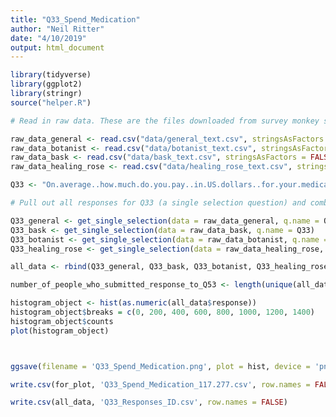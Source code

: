 ```yaml
---
title: "Q33_Spend_Medication"
author: "Neil Ritter"
date: "4/10/2019"
output: html_document
---
```



```r
library(tidyverse)
library(ggplot2)
library(stringr)
source("helper.R")
```


```r
# Read in raw data. These are the files downloaded from survey monkey saved as a .csv

raw_data_general <- read.csv("data/general_text.csv", stringsAsFactors = FALSE)
raw_data_botanist <- read.csv("data/botanist_text.csv", stringsAsFactors = FALSE)
raw_data_bask <- read.csv("data/bask_text.csv", stringsAsFactors = FALSE)
raw_data_healing_rose <- read.csv("data/healing_rose_text.csv", stringsAsFactors = FALSE)
```

```r
Q33 <- "On.average..how.much.do.you.pay..in.US.dollars..for.your.medications.on.a.monthly.basis.out.of.pocket."

# Pull out all responses for Q33 (a single selection question) and combine

Q33_general <- get_single_selection(data = raw_data_general, q.name = Q33)
Q33_bask <- get_single_selection(data = raw_data_bask, q.name = Q33)
Q33_botanist <- get_single_selection(data = raw_data_botanist, q.name = Q33)
Q33_healing_rose <- get_single_selection(data = raw_data_healing_rose, q.name = Q33)

all_data <- rbind(Q33_general, Q33_bask, Q33_botanist, Q33_healing_rose)

number_of_people_who_submitted_response_to_Q53 <- length(unique(all_data$id))

```

```r

histogram_object <- hist(as.numeric(all_data$response))
histogram_object$breaks = c(0, 200, 400, 600, 800, 1000, 1200, 1400)
histogram_object$counts
plot(histogram_object)




```

```r
ggsave(filename = 'Q33_Spend_Medication.png', plot = hist, device = 'png')

write.csv(for_plot, 'Q33_Spend_Medication_117.277.csv', row.names = FALSE)

write.csv(all_data, 'Q33_Responses_ID.csv', row.names = FALSE)

```
